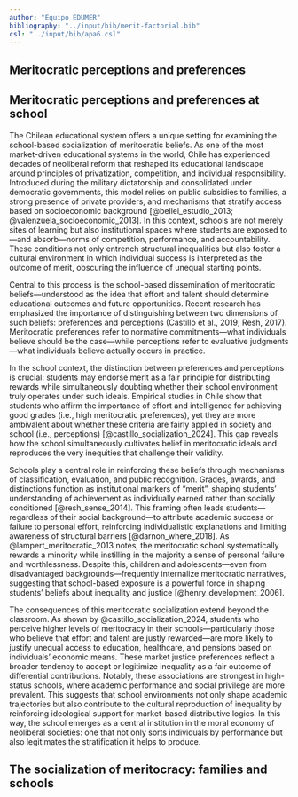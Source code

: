 ```yaml
---
author: "Equipo EDUMER"
bibliography: "../input/bib/merit-factorial.bib"
csl: "../input/bib/apa6.csl"
---
```


## Meritocratic perceptions and preferences


## Meritocratic perceptions and preferences at school

The Chilean educational system offers a unique setting for examining the school-based socialization of meritocratic beliefs. As one of the most market-driven educational systems in the world, Chile has experienced decades of neoliberal reform that reshaped its educational landscape around principles of privatization, competition, and individual responsibility. Introduced during the military dictatorship and consolidated under democratic governments, this model relies on public subsidies to families, a strong presence of private providers, and mechanisms that stratify access based on socioeconomic background [@bellei_estudio_2013; @valenzuela_socioeconomic_2013]. In this context, schools are not merely sites of learning but also institutional spaces where students are exposed to—and absorb—norms of competition, performance, and accountability. These conditions not only entrench structural inequalities but also foster a cultural environment in which individual success is interpreted as the outcome of merit, obscuring the influence of unequal starting points.

Central to this process is the school-based dissemination of meritocratic beliefs—understood as the idea that effort and talent should determine educational outcomes and future opportunities. Recent research has emphasized the importance of distinguishing between two dimensions of such beliefs: preferences and perceptions (Castillo et al., 2019; Resh, 2017). Meritocratic preferences refer to normative commitments—what individuals believe should be the case—while perceptions refer to evaluative judgments—what individuals believe actually occurs in practice. 

In the school context, the distinction between preferences and perceptions is crucial: students may endorse merit as a fair principle for distributing rewards while simultaneously doubting whether their school environment truly operates under such ideals. Empirical studies in Chile show that students who affirm the importance of effort and intelligence for achieving good grades (i.e., high meritocratic preferences), yet they are more ambivalent about whether these criteria are fairly applied in society and school (i.e., perceptions) [@castillo_socialization_2024]. This gap reveals how the school simultaneously cultivates belief in meritocratic ideals and reproduces the very inequities that challenge their validity.

Schools play a central role in reinforcing these beliefs through mechanisms of classification, evaluation, and public recognition. Grades, awards, and distinctions function as institutional markers of “merit”, shaping students’ understanding of achievement as individually earned rather than socially conditioned [@resh_sense_2014]. This framing often leads students—regardless of their social background—to attribute academic success or failure to personal effort, reinforcing individualistic explanations and limiting awareness of structural barriers [@darnon_where_2018]. As @lampert_meritocratic_2013 notes, the meritocratic school systematically rewards a minority while instilling in the majority a sense of personal failure and worthlessness. Despite this, children and adolescents—even from disadvantaged backgrounds—frequently internalize meritocratic narratives, suggesting that school-based exposure is a powerful force in shaping students’ beliefs about inequality and justice [@henry_development_2006].

The consequences of this meritocratic socialization extend beyond the classroom. As shown by @castillo_socialization_2024, students who perceive higher levels of meritocracy in their schools—particularly those who believe that effort and talent are justly rewarded—are more likely to justify unequal access to education, healthcare, and pensions based on individuals’ economic means. These market justice preferences reflect a broader tendency to accept or legitimize inequality as a fair outcome of differential contributions. Notably, these associations are strongest in high-status schools, where academic performance and social privilege are more prevalent. This suggests that school environments not only shape academic trajectories but also contribute to the cultural reproduction of inequality by reinforcing ideological support for market-based distributive logics. In this way, the school emerges as a central institution in the moral economy of neoliberal societies: one that not only sorts individuals by performance but also legitimates the stratification it helps to produce.

## The socialization of meritocracy: families and schools


